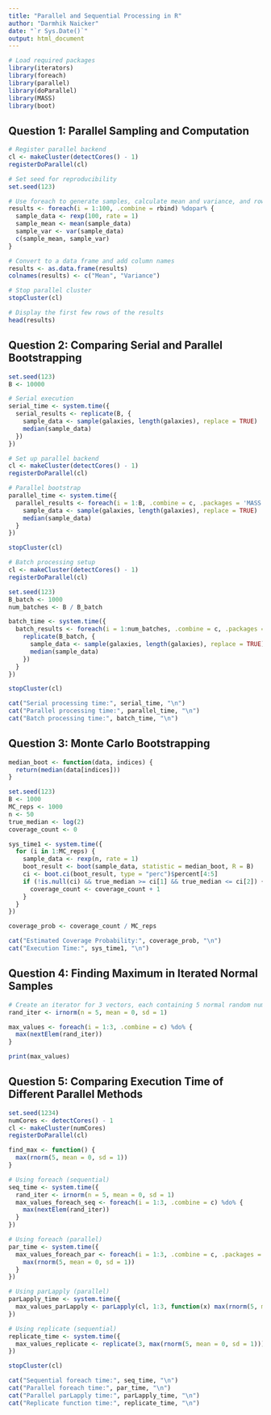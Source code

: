 ```yaml
---
title: "Parallel and Sequential Processing in R"
author: "Darmhik Naicker"
date: "`r Sys.Date()`"
output: html_document
---
```


```r
# Load required packages
library(iterators)
library(foreach)
library(parallel)
library(doParallel)
library(MASS)
library(boot)
```

## Question 1: Parallel Sampling and Computation

```r
# Register parallel backend
cl <- makeCluster(detectCores() - 1)
registerDoParallel(cl)

# Set seed for reproducibility
set.seed(123)

# Use foreach to generate samples, calculate mean and variance, and row-bind results
results <- foreach(i = 1:100, .combine = rbind) %dopar% {
  sample_data <- rexp(100, rate = 1)
  sample_mean <- mean(sample_data)
  sample_var <- var(sample_data)
  c(sample_mean, sample_var)
}

# Convert to a data frame and add column names
results <- as.data.frame(results)
colnames(results) <- c("Mean", "Variance")

# Stop parallel cluster
stopCluster(cl)

# Display the first few rows of the results
head(results)
```

## Question 2: Comparing Serial and Parallel Bootstrapping

```r
set.seed(123)
B <- 10000

# Serial execution
serial_time <- system.time({
  serial_results <- replicate(B, {
    sample_data <- sample(galaxies, length(galaxies), replace = TRUE)
    median(sample_data)
  })
})

# Set up parallel backend
cl <- makeCluster(detectCores() - 1)
registerDoParallel(cl)

# Parallel bootstrap
parallel_time <- system.time({
  parallel_results <- foreach(i = 1:B, .combine = c, .packages = 'MASS') %dopar% {
    sample_data <- sample(galaxies, length(galaxies), replace = TRUE)
    median(sample_data)
  }
})

stopCluster(cl)

# Batch processing setup
cl <- makeCluster(detectCores() - 1)
registerDoParallel(cl)

set.seed(123)
B_batch <- 1000
num_batches <- B / B_batch

batch_time <- system.time({
  batch_results <- foreach(i = 1:num_batches, .combine = c, .packages = 'MASS') %dopar% {
    replicate(B_batch, {
      sample_data <- sample(galaxies, length(galaxies), replace = TRUE)
      median(sample_data)
    })
  }
})

stopCluster(cl)

cat("Serial processing time:", serial_time, "\n")
cat("Parallel processing time:", parallel_time, "\n")
cat("Batch processing time:", batch_time, "\n")
```

## Question 3: Monte Carlo Bootstrapping

```r
median_boot <- function(data, indices) {
  return(median(data[indices]))
}

set.seed(123)
B <- 1000
MC_reps <- 1000
n <- 50
true_median <- log(2)
coverage_count <- 0

sys_time1 <- system.time({
  for (i in 1:MC_reps) {
    sample_data <- rexp(n, rate = 1)
    boot_result <- boot(sample_data, statistic = median_boot, R = B)
    ci <- boot.ci(boot_result, type = "perc")$percent[4:5]
    if (!is.null(ci) && true_median >= ci[1] && true_median <= ci[2]) {
      coverage_count <- coverage_count + 1
    }
  }
})

coverage_prob <- coverage_count / MC_reps

cat("Estimated Coverage Probability:", coverage_prob, "\n")
cat("Execution Time:", sys_time1, "\n")
```

## Question 4: Finding Maximum in Iterated Normal Samples

```r
# Create an iterator for 3 vectors, each containing 5 normal random numbers
rand_iter <- irnorm(n = 5, mean = 0, sd = 1)

max_values <- foreach(i = 1:3, .combine = c) %do% {
  max(nextElem(rand_iter))
}

print(max_values)
```

## Question 5: Comparing Execution Time of Different Parallel Methods

```r
set.seed(1234)
numCores <- detectCores() - 1  
cl <- makeCluster(numCores)
registerDoParallel(cl)

find_max <- function() {
  max(rnorm(5, mean = 0, sd = 1))
}

# Using foreach (sequential)
seq_time <- system.time({
  rand_iter <- irnorm(n = 5, mean = 0, sd = 1)
  max_values_foreach_seq <- foreach(i = 1:3, .combine = c) %do% {
    max(nextElem(rand_iter))
  }
})

# Using foreach (parallel)
par_time <- system.time({
  max_values_foreach_par <- foreach(i = 1:3, .combine = c, .packages = "iterators") %dopar% {
    max(rnorm(5, mean = 0, sd = 1))
  }
})

# Using parLapply (parallel)
parLapply_time <- system.time({
  max_values_parLapply <- parLapply(cl, 1:3, function(x) max(rnorm(5, mean = 0, sd = 1)))
})

# Using replicate (sequential)
replicate_time <- system.time({
  max_values_replicate <- replicate(3, max(rnorm(5, mean = 0, sd = 1)))
})

stopCluster(cl)

cat("Sequential foreach time:", seq_time, "\n")
cat("Parallel foreach time:", par_time, "\n")
cat("Parallel parLapply time:", parLapply_time, "\n")
cat("Replicate function time:", replicate_time, "\n")
```
